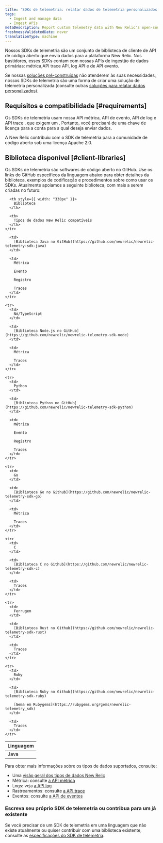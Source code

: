 ```yaml
---
title: 'SDKs de telemetria: relatar dados de telemetria personalizados'
tags:
  - Ingest and manage data
  - Ingest APIs
metaDescription: Report custom telemetry data with New Relic's open-source Telemetry SDKs.
freshnessValidatedDate: never
translationType: machine
---
```


Nossos SDKs de telemetria são um conjunto de biblioteca de cliente de API de código aberto que envia dados para a plataforma New Relic. Nos bastidores, esses SDKs contam com nossas APIs de ingestão de dados primárias: métrica,API trace API, log API e de API evento.

Se nossas [soluções pré-construídas](https://newrelic.com/instant-observability) não atenderem às suas necessidades, nossos SDKs de telemetria são uma forma de criar uma solução de telemetria personalizada (consulte outras [soluções para relatar dados personalizados](/docs/data-apis/custom-data/intro-custom-data)).

## Requisitos e compatibilidade [#requirements]

Os SDKs de telemetria usam nossa API métrica, API de evento, API de log e API trace , que exigem um <InlinePopover type="licenseKey"/>. Portanto, você precisará de uma chave de licença para a conta para a qual deseja enviar dados.

<Callout variant="tip">
  A New Relic contribuiu com o SDK de telemetria para a comunidade de código aberto sob uma licença Apache 2.0.
</Callout>

## Biblioteca disponível [#client-libraries]

Os SDKs de telemetria são softwares de código aberto no GitHub. Use os links do GitHub específicos da linguagem abaixo para obter detalhes da biblioteca, exemplos de codificação e procedimentos sobre como usar os SDKs. Atualmente apoiamos a seguinte biblioteca, com mais a serem criadas no futuro:

<table>
  <thead>
    <tr>
      <th style={{ width: "190px" }}>
        Linguagem
      </th>

      <th style={{ width: "330px" }}>
        Biblioteca
      </th>

      <th>
        Tipos de dados New Relic compatíveis
      </th>
    </tr>
  </thead>

  <tbody>
    <tr>
      <td>
        Java
      </td>

      <td>
        [Biblioteca Java no GitHub](https://github.com/newrelic/newrelic-telemetry-sdk-java)
      </td>

      <td>
        Métrica

        Evento

        Registro

        Traces
      </td>
    </tr>

    <tr>
      <td>
        Nó/TypeScript
      </td>

      <td>
        [Biblioteca Node.js no GitHub](https://github.com/newrelic/newrelic-telemetry-sdk-node)
      </td>

      <td>
        Métrica

        Traces
      </td>
    </tr>

    <tr>
      <td>
        Python
      </td>

      <td>
        [Biblioteca Python no GitHub](https://github.com/newrelic/newrelic-telemetry-sdk-python)
      </td>

      <td>
        Métrica

        Evento

        Registro

        Traces
      </td>
    </tr>

    <tr>
      <td>
        Go
      </td>

      <td>
        [Biblioteca Go no Github](https://github.com/newrelic/newrelic-telemetry-sdk-go)
      </td>

      <td>
        Métrica

        Traces
      </td>
    </tr>

    <tr>
      <td>
        C
      </td>

      <td>
        [Biblioteca C no Github](https://github.com/newrelic/newrelic-telemetry-sdk-c)
      </td>

      <td>
        Traces
      </td>
    </tr>

    <tr>
      <td>
        Ferrugem
      </td>

      <td>
        [Biblioteca Rust no Github](https://github.com/newrelic/newrelic-telemetry-sdk-rust)
      </td>

      <td>
        Traces
      </td>
    </tr>

    <tr>
      <td>
        Ruby
      </td>

      <td>
        [Biblioteca Ruby no Github](https://github.com/newrelic/newrelic-telemetry-sdk-ruby)

        [Gema em Rubygems](https://rubygems.org/gems/newrelic-telemetry_sdk)
      </td>

      <td>
        Traces
      </td>
    </tr>
  </tbody>
</table>

Para obter mais informações sobre os tipos de dados suportados, consulte:

* Uma [visão geral dos tipos de dados New Relic](/docs/telemetry-data-platform/ingest-manage-data/understand-data/new-relic-data-types)
* Métrica: consulte [a API métrica](/docs/data-ingest-apis/get-data-new-relic/metric-api/introduction-metric-api)
* Logs: veja [a API log](/docs/telemetry-data-platform/get-data/apis/introduction-log-api)
* Rastreamentos: consulte [a API trace](/docs/understand-dependencies/distributed-tracing/trace-api/introduction-trace-api)
* Eventos: consulte [a API de eventos](/docs/telemetry-data-platform/ingest-manage-data/ingest-apis/intro-event-api)

### Escreva seu próprio SDK de telemetria ou contribua para um já existente

Se você precisar de um SDK de telemetria em uma linguagem que não existe atualmente ou quiser contribuir com uma biblioteca existente, consulte as [especificações do SDK de telemetria](https://github.com/newrelic/newrelic-telemetry-sdk-specs).